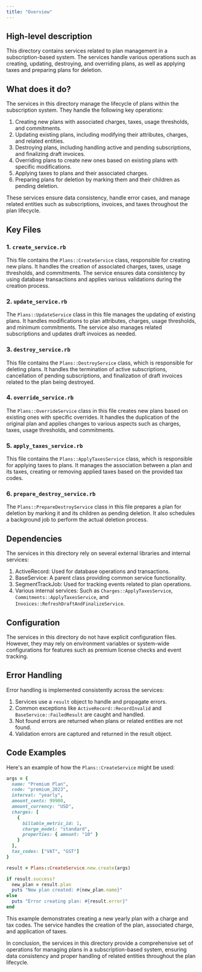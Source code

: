 ```yaml
---
title: "Overview"
---
```


## High-level description
This directory contains services related to plan management in a subscription-based system. The services handle various operations such as creating, updating, destroying, and overriding plans, as well as applying taxes and preparing plans for deletion.

## What does it do?
The services in this directory manage the lifecycle of plans within the subscription system. They handle the following key operations:

1. Creating new plans with associated charges, taxes, usage thresholds, and commitments.
2. Updating existing plans, including modifying their attributes, charges, and related entities.
3. Destroying plans, including handling active and pending subscriptions, and finalizing draft invoices.
4. Overriding plans to create new ones based on existing plans with specific modifications.
5. Applying taxes to plans and their associated charges.
6. Preparing plans for deletion by marking them and their children as pending deletion.

These services ensure data consistency, handle error cases, and manage related entities such as subscriptions, invoices, and taxes throughout the plan lifecycle.

## Key Files

### 1. `create_service.rb`
This file contains the `Plans::CreateService` class, responsible for creating new plans. It handles the creation of associated charges, taxes, usage thresholds, and commitments. The service ensures data consistency by using database transactions and applies various validations during the creation process.

### 2. `update_service.rb`
The `Plans::UpdateService` class in this file manages the updating of existing plans. It handles modifications to plan attributes, charges, usage thresholds, and minimum commitments. The service also manages related subscriptions and updates draft invoices as needed.

### 3. `destroy_service.rb`
This file contains the `Plans::DestroyService` class, which is responsible for deleting plans. It handles the termination of active subscriptions, cancellation of pending subscriptions, and finalization of draft invoices related to the plan being destroyed.

### 4. `override_service.rb`
The `Plans::OverrideService` class in this file creates new plans based on existing ones with specific overrides. It handles the duplication of the original plan and applies changes to various aspects such as charges, taxes, usage thresholds, and commitments.

### 5. `apply_taxes_service.rb`
This file contains the `Plans::ApplyTaxesService` class, which is responsible for applying taxes to plans. It manages the association between a plan and its taxes, creating or removing applied taxes based on the provided tax codes.

### 6. `prepare_destroy_service.rb`
The `Plans::PrepareDestroyService` class in this file prepares a plan for deletion by marking it and its children as pending deletion. It also schedules a background job to perform the actual deletion process.

## Dependencies
The services in this directory rely on several external libraries and internal services:

1. ActiveRecord: Used for database operations and transactions.
2. BaseService: A parent class providing common service functionality.
3. SegmentTrackJob: Used for tracking events related to plan operations.
4. Various internal services: Such as `Charges::ApplyTaxesService`, `Commitments::ApplyTaxesService`, and `Invoices::RefreshDraftAndFinalizeService`.

## Configuration
The services in this directory do not have explicit configuration files. However, they may rely on environment variables or system-wide configurations for features such as premium license checks and event tracking.

## Error Handling
Error handling is implemented consistently across the services:

1. Services use a `result` object to handle and propagate errors.
2. Common exceptions like `ActiveRecord::RecordInvalid` and `BaseService::FailedResult` are caught and handled.
3. Not found errors are returned when plans or related entities are not found.
4. Validation errors are captured and returned in the result object.

## Code Examples

Here's an example of how the `Plans::CreateService` might be used:

```ruby
args = {
  name: "Premium Plan",
  code: "premium_2023",
  interval: "yearly",
  amount_cents: 99900,
  amount_currency: "USD",
  charges: [
    {
      billable_metric_id: 1,
      charge_model: "standard",
      properties: { amount: "10" }
    }
  ],
  tax_codes: ["VAT", "GST"]
}

result = Plans::CreateService.new.create(args)

if result.success?
  new_plan = result.plan
  puts "New plan created: #{new_plan.name}"
else
  puts "Error creating plan: #{result.error}"
end
```

This example demonstrates creating a new yearly plan with a charge and tax codes. The service handles the creation of the plan, associated charge, and application of taxes.

In conclusion, the services in this directory provide a comprehensive set of operations for managing plans in a subscription-based system, ensuring data consistency and proper handling of related entities throughout the plan lifecycle.